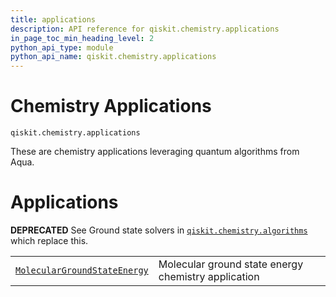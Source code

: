```yaml
---
title: applications
description: API reference for qiskit.chemistry.applications
in_page_toc_min_heading_level: 2
python_api_type: module
python_api_name: qiskit.chemistry.applications
---
```


<span id="module-qiskit.chemistry.applications" />

<span id="qiskit-chemistry-applications" />

# Chemistry Applications

<span id="module-qiskit.chemistry.applications" />

`qiskit.chemistry.applications`

These are chemistry applications leveraging quantum algorithms from Aqua.

# Applications

**DEPRECATED** See Ground state solvers in [`qiskit.chemistry.algorithms`](qiskit.chemistry.algorithms#module-qiskit.chemistry.algorithms "qiskit.chemistry.algorithms") which replace this.

|                                                                                                                                                     |                                                     |
| --------------------------------------------------------------------------------------------------------------------------------------------------- | --------------------------------------------------- |
| [`MolecularGroundStateEnergy`](qiskit.chemistry.applications.MolecularGroundStateEnergy "qiskit.chemistry.applications.MolecularGroundStateEnergy") | Molecular ground state energy chemistry application |

